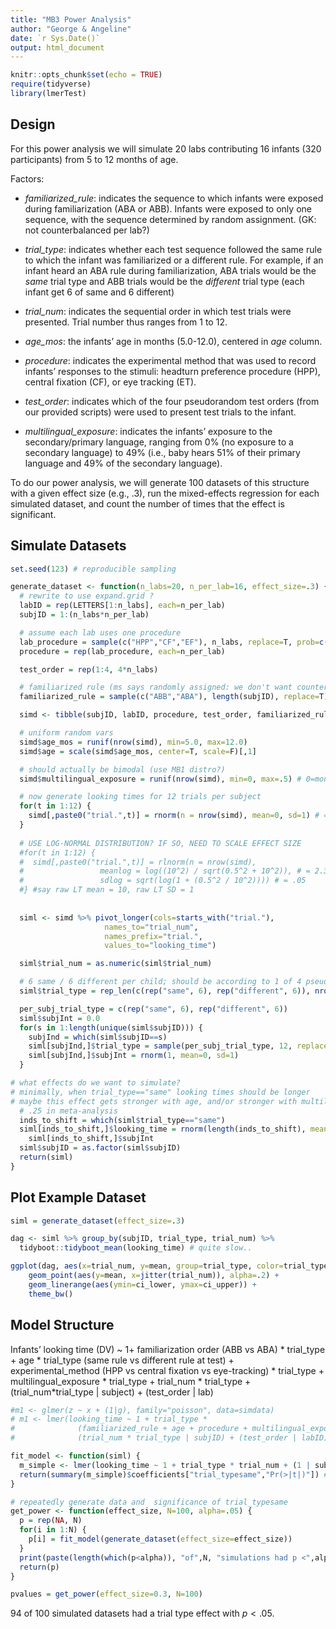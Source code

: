 ```yaml
---
title: "MB3 Power Analysis"
author: "George & Angeline"
date: `r Sys.Date()`
output: html_document
---
```


```r
knitr::opts_chunk$set(echo = TRUE)
require(tidyverse)
library(lmerTest)
```

## Design


For this power analysis we will simulate 20 labs contributing 16 infants (320 participants) from 5 to 12 months of age.

Factors:

* *familiarized_rule*: indicates the sequence to which infants were exposed during familiarization (ABA or ABB). Infants were exposed to only one sequence, with the sequence determined by random assignment. (GK: not counterbalanced per lab?)

* *trial_type*: indicates whether each test sequence followed the same rule to which the infant was familiarized or a different rule. For example, if an infant heard an ABA rule during familiarization, ABA trials would be the *same* trial type and ABB trials would be the *different* trial type (each infant get 6 of same and 6 different)

* *trial_num*: indicates the sequential order in which test trials were presented. Trial number thus ranges from 1 to 12. 

* *age_mos*: the infants' age in months (5.0-12.0), centered in *age* column.

* *procedure*: indicates the experimental method that was used to record infants’ responses to the stimuli: headturn preference procedure (HPP), central fixation (CF), or eye tracking (ET). 
* *test_order*: indicates which of the four pseudorandom test orders (from our provided scripts) were used to present test trials to the infant. 

* *multilingual_exposure*: indicates the infants' exposure to the secondary/primary language, ranging from 0% (no exposure to a secondary language) to 49% (i.e., baby hears 51% of their primary language and 49% of the secondary language). 

To do our power analysis, we will generate 100 datasets of this structure with a given effect size (e.g., .3), run the mixed-effects regression for each simulated dataset, and count the number of times that the effect is significant.

## Simulate Datasets

```r
set.seed(123) # reproducible sampling

generate_dataset <- function(n_labs=20, n_per_lab=16, effect_size=.3) {
  # rewrite to use expand.grid ?
  labID = rep(LETTERS[1:n_labs], each=n_per_lab)
  subjID = 1:(n_labs*n_per_lab)

  # assume each lab uses one procedure
  lab_procedure = sample(c("HPP","CF","EF"), n_labs, replace=T, prob=c(.5,.3,.2))
  procedure = rep(lab_procedure, each=n_per_lab)

  test_order = rep(1:4, 4*n_labs) 

  # familiarized rule (ms says randomly assigned: we don't want counterbalanced per lab?)
  familiarized_rule = sample(c("ABB","ABA"), length(subjID), replace=T)

  simd <- tibble(subjID, labID, procedure, test_order, familiarized_rule)

  # uniform random vars
  simd$age_mos = runif(nrow(simd), min=5.0, max=12.0)
  simd$age = scale(simd$age_mos, center=T, scale=F)[,1]

  # should actually be bimodal (use MB1 distro?)
  simd$multilingual_exposure = runif(nrow(simd), min=0, max=.5) # 0=monolingual, .5=50% secondary language

  # now generate looking times for 12 trials per subject
  for(t in 1:12) {
    simd[,paste0("trial.",t)] = rnorm(n = nrow(simd), mean=0, sd=1) # = .05
  } 
  
  # USE LOG-NORMAL DISTRIBUTION? IF SO, NEED TO SCALE EFFECT SIZE
  #for(t in 1:12) {
  #  simd[,paste0("trial.",t)] = rlnorm(n = nrow(simd), 
  #                 meanlog = log((10^2) / sqrt(0.5^2 + 10^2)), # = 2.3
  #                 sdlog = sqrt(log(1 + (0.5^2 / 10^2)))) # = .05
  #} #say raw LT mean = 10, raw LT SD = 1
  
  
  siml <- simd %>% pivot_longer(cols=starts_with("trial."), 
                     names_to="trial_num", 
                     names_prefix="trial.",
                     values_to="looking_time") 

  siml$trial_num = as.numeric(siml$trial_num)

  # 6 same / 6 different per child; should be according to 1 of 4 pseudorandom orders, but we're not   actually modeling order effects here so just make blocks:
  siml$trial_type = rep_len(c(rep("same", 6), rep("different", 6)), nrow(siml)) # each

  per_subj_trial_type = c(rep("same", 6), rep("different", 6))
  siml$subjInt = 0.0
  for(s in 1:length(unique(siml$subjID))) {
    subjInd = which(siml$subjID==s)
    siml[subjInd,]$trial_type = sample(per_subj_trial_type, 12, replace = F)
    siml[subjInd,]$subjInt = rnorm(1, mean=0, sd=1)
  }

# what effects do we want to simulate?
# minimally, when trial_type=="same" looking times should be longer
# maybe this effect gets stronger with age, and/or stronger with multilingual_exposure
  # .25 in meta-analysis
  inds_to_shift = which(siml$trial_type=="same")
  siml[inds_to_shift,]$looking_time = rnorm(length(inds_to_shift), mean=effect_size, sd=1) + 
    siml[inds_to_shift,]$subjInt
  siml$subjID = as.factor(siml$subjID)
  return(siml)
}

```

## Plot Example Dataset

```r
siml = generate_dataset(effect_size=.3)

dag <- siml %>% group_by(subjID, trial_type, trial_num) %>%
  tidyboot::tidyboot_mean(looking_time) # quite slow..

ggplot(dag, aes(x=trial_num, y=mean, group=trial_type, color=trial_type)) + 
    geom_point(aes(y=mean, x=jitter(trial_num)), alpha=.2) + 
    geom_linerange(aes(ymin=ci_lower, ymax=ci_upper)) + 
    theme_bw()
```


## Model Structure

Infants' looking time (DV) ~ 1+ familiarization order (ABB vs ABA) * trial_type + age * trial_type (same rule vs different rule at test) + experimental_method (HPP vs central fixation vs eye-tracking) * trial_type + multilingual_exposure * trial_type + trial_num * trial_type + (trial_num*trial_type | subject) + (test_order | lab)

```r
#m1 <- glmer(z ~ x + (1|g), family="poisson", data=simdata)
# m1 <- lmer(looking_time ~ 1 + trial_type * 
#              (familiarized_rule + age + procedure + multilingual_exposure + trial_num) +
#              (trial_num * trial_type | subjID) + (test_order | labID), data=siml)

fit_model <- function(siml) {
  m_simple <- lmer(looking_time ~ 1 + trial_type * trial_num + (1 | subjID), data=siml)
  return(summary(m_simple)$coefficients["trial_typesame","Pr(>|t|)"]) # "Estimate","t value",
}

```

```r
# repeatedly generate data and  significance of trial_typesame
get_power <- function(effect_size, N=100, alpha=.05) {
  p = rep(NA, N)
  for(i in 1:N) {
    p[i] = fit_model(generate_dataset(effect_size=effect_size))
  }
  print(paste(length(which(p<alpha)), "of",N, "simulations had p <",alpha))
  return(p)
}

pvalues = get_power(effect_size=0.3, N=100)
```

94 of 100 simulated datasets had a trial type effect with $p<.05$.

